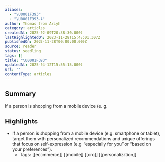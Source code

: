 ```yaml
---
aliases:
  - "\U0001F393"
  - "\U0001F393-4"
author: Thomas from Ariyh
category: articles
createdAt: 2025-02-09T20:38:30.000Z
lastHighlightedOn: 2023-11-28T15:47:01.307Z
publishedOn: 2023-11-28T00:00:00.000Z
source: reader
status: seedling
tags: []
title: "\U0001F393"
updatedAt: 2025-04-12T15:55:15.000Z
url: ''
contentType: articles
---
```

## Summary

If a person is shopping from a mobile device (e. g.

## Highlights

- If a person is shopping from a mobile device (e.g. smartphone or tablet), target them with personalized recommendations and unique offerings that focus on self-expression (e.g. “especially for you” or “based on your preferences”).
    - Tags: [[ecommerce]] [[mobile]] [[cro]] [[personalization]]

